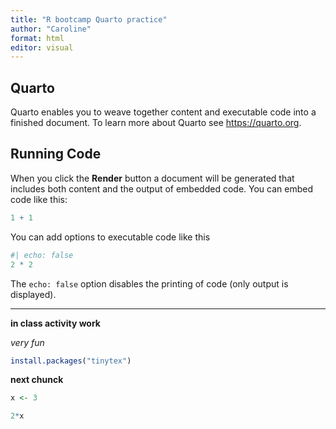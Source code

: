 ```yaml
---
title: "R bootcamp Quarto practice"
author: "Caroline"
format: html
editor: visual
---
```


## Quarto

Quarto enables you to weave together content and executable code into a finished document. To learn more about Quarto see <https://quarto.org>.

## Running Code

When you click the **Render** button a document will be generated that includes both content and the output of embedded code. You can embed code like this:

```r
1 + 1
```

You can add options to executable code like this

```r
#| echo: false
2 * 2
```

The `echo: false` option disables the printing of code (only output is displayed).

------------------------------------------------------------------------

**in class activity work**

*very fun*

```r
install.packages("tinytex")
```

**next chunck**

```r
x <- 3

2*x
```
